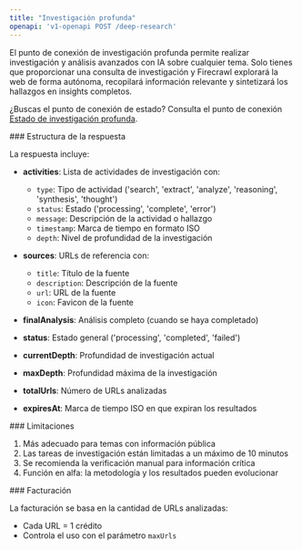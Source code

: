 ```yaml
---
title: "Investigación profunda"
openapi: 'v1-openapi POST /deep-research'
---
```


El punto de conexión de investigación profunda permite realizar investigación y análisis avanzados con IA sobre cualquier tema. Solo tienes que proporcionar una consulta de investigación y Firecrawl explorará la web de forma autónoma, recopilará información relevante y sintetizará los hallazgos en insights completos.

¿Buscas el punto de conexión de estado? Consulta el punto de conexión [Estado de investigación profunda](/es/api-reference/endpoint/deep-research-get).

<div id="response-structure">
  ### Estructura de la respuesta
</div>

La respuesta incluye:

* **activities**: Lista de actividades de investigación con:
  * `type`: Tipo de actividad (&#39;search&#39;, &#39;extract&#39;, &#39;analyze&#39;, &#39;reasoning&#39;, &#39;synthesis&#39;, &#39;thought&#39;)
  * `status`: Estado (&#39;processing&#39;, &#39;complete&#39;, &#39;error&#39;)
  * `message`: Descripción de la actividad o hallazgo
  * `timestamp`: Marca de tiempo en formato ISO
  * `depth`: Nivel de profundidad de la investigación

* **sources**: URLs de referencia con:
  * `title`: Título de la fuente
  * `description`: Descripción de la fuente
  * `url`: URL de la fuente
  * `icon`: Favicon de la fuente

* **finalAnalysis**: Análisis completo (cuando se haya completado)

* **status**: Estado general (&#39;processing&#39;, &#39;completed&#39;, &#39;failed&#39;)

* **currentDepth**: Profundidad de investigación actual

* **maxDepth**: Profundidad máxima de la investigación

* **totalUrls**: Número de URLs analizadas

* **expiresAt**: Marca de tiempo ISO en que expiran los resultados

<div id="limitations">
  ### Limitaciones
</div>

1. Más adecuado para temas con información pública
2. Las tareas de investigación están limitadas a un máximo de 10 minutos
3. Se recomienda la verificación manual para información crítica
4. Función en alfa: la metodología y los resultados pueden evolucionar

<div id="billing">
  ### Facturación
</div>

La facturación se basa en la cantidad de URLs analizadas:

* Cada URL = 1 crédito
* Controla el uso con el parámetro `maxUrls`